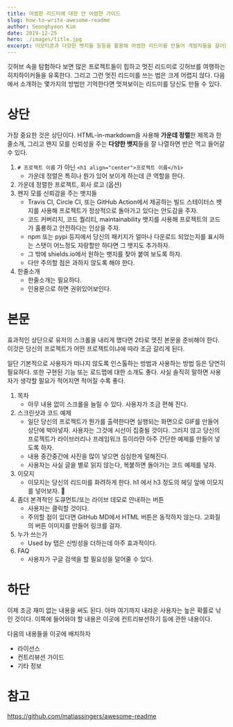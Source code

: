 ```yaml
---
title: 어썸한 리드미에 대한 안 어썸한 가이드
slug: how-to-write-awesome-readme
author: Seonghyeon Kim
date: 2019-12-25
hero: ./images/title.jpg
excerpt: 이모티콘과 다양한 뱃지들 등등을 활용해 어썸한 리드미를 만들어 개발자들을 끌어들이는 법에 대해 알아봅시다.
---
```


깃허브 속을 탐험하다 보면 많은 프로젝트들이 힙하고 멋진 리드미로 깃허브를 여행하는 히치하이커들을 유혹한다. 그리고 그런 멋진 리드미를 쓰는 법은 크게 어렵지 않다. 다음에서 소개하는 몇가지의 방법만 기억한다면 멋져보이는 리드미를 당신도 만들 수 있다.

# 상단
가장 중요한 것은 상단이다. HTML-in-markdown을 사용해 **가운데 정렬**한 제목과 한줄소개, 그리고 왠지 모를 신뢰성을 주는 **다양한 뱃지**들을 잘 나열하면 반은 먹고 들어갈 수 있다.

1. `# 프로젝트 이름` 가 아닌 `<h1 align="center">프로젝트 이름</h1>`
    - 가운데 정렬은 특히나 뭔가 있어 보이게 하는데 큰 역할을 한다.
2. 가운데 정렬한 프로젝트, 회사 로고 (옵션)
3. 왠지 모를 신뢰감을 주는 뱃지들
    - Travis CI, Circle CI, 또는 GitHub Action에서 제공하는 빌드 스테이터스 뱃지를 사용해 프로젝트가 정상적으로 돌아가고 있다는 안도감을 주자.
    - 코드 커버리지, 코드 퀄리티, maintainability 뱃지를 사용해 프로젝트의 코드가 훌룡하고 안전하다는 인상을 주자.
    - npm 또는 pypi 등지에서 당신의 패키지가 얼마나 다운로드 되었는지를 표시하는 스탯이 어느정도 자랑할만 하다면 그 뱃지도 추가하자.
    - 그 밖에 shields.io에서 원하는 뱃지를 찾아 붙여 보도록 하자.
    - 다만 주의할 점은 과하지 않도록 해야 한다.
4. 한줄소개
    - 한줄소개는 필요하다.
    - 인용문으로 하면 권위있어보인다.

# 본문
효과적인 상단으로 유저의 스크롤을 내리게 했다면 2타로 멋진 본문을 준비해야 한다. 이것은 당신의 프로젝트가 어떤 프로젝트이냐에 따라 조금 갈리게 된다.

일단 기본적으로 사용자가 떠나지 않도록 인스톨하는 방법과 사용하는 방법 등은 당연히 필요하다. 또한 구현된 기능 또는 로드맵에 대한 소개도 좋다. 사실 솔직히 말하면 사용자가 생각할 필요가 적어지면 적어질 수록 좋다.

1. 목차
    - 아무 내용 없이 스크롤을 늘릴 수 있다. 사용자가 조금 편해 진다.
2. 스크린샷과 코드 예제
    - 일단 당신의 프로젝트가 뭔가를 출력한다면 실행되는 화면으로 GIF를 만들어 상단에 박아넣자. 사용자는 그것에 시선이 집중될 것이다. 그러지 않고 당신의 프로젝트가 라이브러리나 프레임워크 등이라먄 아주 간단한 예제를 만들어 넣도록 하자.
    - 내용 중간중간에 사진을 많이 넣으면 심심한게 덜해진다.
    - 사용자는 사실 글을 별로 읽지 않는다, 복붙하면 돌아가는 코드 예제를 넣자.
3. 이모지
    - 이모지는 당신의 리드미를 화려하게 한다. h1 에서 h3 정도의 헤딩 앞에 이모지를 넣어보자. 👻
4. 좀더 본격적인 도큐먼트/또는 라이브 데모로 안내하는 버튼
    - 사용자는 클릭할 것이다.
    - 주의할 점이 있다면 GitHub MD에서 HTML 버튼은 동작하지 않는다. 고화질의 버튼 이미지를 만들어 링크를 걸자.
5. 누가 쓰는가
    - Used by 탭은 신빙성을 더하는데 아주 효과적이다.
6. FAQ
    - 사용자가 구글 검색을 할 필요성을 덜어줄 수 있다.

# 하단
이제 조금 재미 없는 내용을 써도 된다. 아마 여기까지 내랴온 사용자는 높은 확률로 낚인 것이다. 이쪽에 들어와야 할 내용은 이곳에 컨트리뷰션하기 등에 관한 내용이다.

다음의 내용들을 이곳에 배치하자
- 라이선스
- 컨트리뷰션 가이드
- 기타 정보

# 참고
https://github.com/matiassingers/awesome-readme




